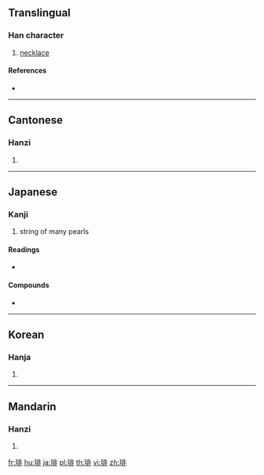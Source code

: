 ==Translingual==

===Han character===
{{Han char|rn=96|rad=玉|as=08|sn=12|four=11111|canj=MGLMY}}

# [[necklace]]

====References====
* {{Han ref|kx=0735.080|dkj=21075|dj=1147.060|hdz=21121.030|uh=7432|ud=29746|bh=DAAA|bd=55978}}

----

==Cantonese==

===Hanzi===
{{yue-hanzi|jyut=|y=pui5}}

# {{defn|lang=yue|sort=玉08}}

----

==Japanese==

===Kanji===
{{ja-kanji|grade=|rs=玉08}}

# string of many pearls

====Readings====
* {{ja-readings|on=[[はい]] (hai)|kun=[[つらぬく]] (tsuranuku)|nanori=}}

====Compounds====
* {{l|ja|珈琲|tr=[[コーヒー]], kōhī}}

----

==Korean==

===Hanja===
{{ko-hanja|hangeul=배|eumhun=|rv=bae|mr=pae|y=pay}}

# {{defn|lang=ko|sort=玉08}}

----

==Mandarin==

===Hanzi===
{{cmn-hanzi|pin=[[bèi]] ([[bei4]])|wg=pei<sup>4</sup>}}

# {{defn|lang=cmn|sort=玉08}}

[[fr:琲]]
[[hu:琲]]
[[ja:琲]]
[[pl:琲]]
[[th:琲]]
[[vi:琲]]
[[zh:琲]]